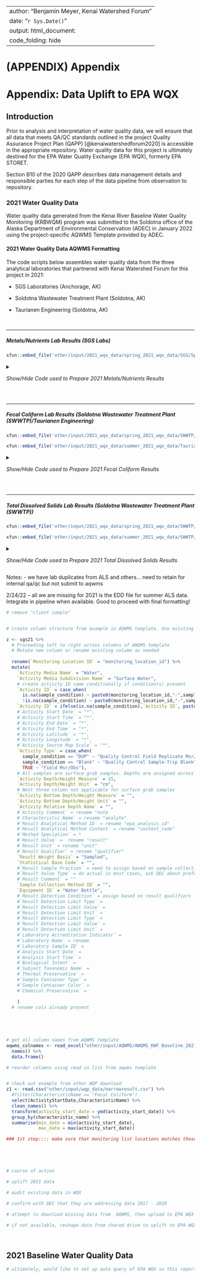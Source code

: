 ```{=html}
<style type="text/css">
details:hover { cursor: pointer }
</style>
```
---
author: "Benjamin Meyer, Kenai Watershed Forum"
date: "`r Sys.Date()`"
output: html_document:
  code_folding: hide
---

# (APPENDIX) Appendix {.unnumbered}

# Appendix: Data Uplift to EPA WQX

## Introduction

Prior to analysis and interpretation of water quality data, we will ensure that all data that meets QA/QC standards outlined in the project Quality Assurance Project Plan (QAPP) [@kenaiwatershedforum2020] is accessible in the appropriate repository. Water quality data for this project is ultimately destined for the EPA Water Quality Exchange (EPA WQX), formerly EPA STORET.

Section B10 of the 2020 QAPP describes data management details and responsible parties for each step of the data pipeline from observation to repository.

### 2021 Water Quality Data

Water quality data generated from the Kenai River Baseline Water Quality Monitoring (KRBWQM) program was submitted to the Soldotna office of the Alaska Department of Environmental Conservation (ADEC) in January 2022 using the project-specific AQWMS Template provided by ADEC.



#### 2021 Water Quality Data AQWMS Formatting

The code scripts below assembles water quality data from the three analytical laboratories that partnered with Kenai Watershed Forum for this project in 2021:

-   SGS Laboratories (Anchorage, AK)

-   Soldotna Wastewater Treatment Plant (Soldotna, AK)

-   Taurianen Engineering (Soldotna, AK)

<br>

***


##### Metals/Nutrients Lab Results (SGS Labs)

```r
xfun::embed_file('other/input/2021_wqx_data/spring_2021_wqx_data/SGS/Spring 2021 Results from SGS.pdf', text = "Download Original 2021 Metals/Nutrients Lab Results from SGS.pdf")

```


<details>

<summary>

*Show/Hide Code used to Prepare 2021 Metals/Nutrients Results*

</summary>


```r

# clear environment
rm(list=ls())

# load packages
library(tidyverse)
library(readxl)
library(openxlsx)
library(data.table)
library(stringr)
library(magrittr)
library(janitor)
library(hms)
library(lubridate)
library(anytime)

xfun::pkg_load2(c("htmltools", "mime"))


# Assign 2021 Field Sample Dates 

# Spring 2021 sampling date
spring21_sample_date <- "5/11/2021"

# Summer 2021 Sampling Date
summer21_sample_date <-"8/27/2021"

################################################################################################################
######################################### Read in  and Clean SGS/ALS Data ######################################
################################################################################################################


############################ Part A: SGS Data Read In #############################

## Reformat SGS data downloaded from their server client (SGS Engage) to match AQWMS template

### spring 2021 SGS data

#### read in results downloaded from SGS 
spring_sgs21 <- read_excel("other/input/2021_wqx_data/spring_2021_wqx_data/SGS/Spring 2021 Results from SGS.xlsx", sheet = "Report", skip = 4) %>%
  mutate(`Lab Sample` = as.double(`Lab Sample`)) %>%
  # assign field sample date
 # mutate(sample_date = spring21_sample_date) %>%
  clean_names()

### summer 2021 SGS data

#### read in results downloaded from SGS 
summer_sgs21 <- read_excel("other/input/2021_wqx_data/summer_2021_wqx_data/SGS/SGS_results_Summer2021.xlsx", sheet = "Report", skip = 4) %>%
  # filter out extraneous info
  filter(!`Client Sample` %in%c("Sample Comments","Client Sample Id"),
         !`Matrix` %in% "200.7 Total Ca, Fe, Mg were analyzed by ALS of Kelso, WA.",
         !is.na(`Lab Sample`)) %>%
  # remove blank columns
  select(-starts_with("...")) %>%
  # assign field sample date
 # mutate(sample_date = summer21_sample_date) %>%
  clean_names()

# transform column types to prep for join
summer_sgs21 %<>%
  mutate(lab_sample = as.double(lab_sample),
         reporting_limit = as.double(reporting_limit))

# append spring and summer 2021 results
sgs21 <- bind_rows(spring_sgs21,summer_sgs21) %>%
  # make lab sample column character
  transform(lab_sample = as.character(lab_sample))

rm(spring_sgs21,summer_sgs21)



# Original SGS engage downloads did not contain lab batch info (grey boxes in PDF doc). Acquired upon request in Feb 2022 upon discovery that they existed. 
# We need to join batch info to overall results
# for future years data prep, just use full batch (or "EDD", Electronic Data Delivery) files directly instead of the summary downloads

# read in
spring_batch_sgs21 <- read.csv("other/input/2021_wqx_data/spring_2021_wqx_data/SGS/spring_2021_sgs_batch_info.csv")
summer_batch_sgs21 <- read.csv("other/input/2021_wqx_data/summer_2021_wqx_data/SGS/summer_2021_sgs_batch_info.csv")

# clean up and retain only useful columns
batch_sgs21 <- bind_rows(spring_batch_sgs21,summer_batch_sgs21) %>%
  clean_names() %>%
  remove_empty() %>%
  filter(str_detect(project_id,"Kenai")) %>%
  select(sample_id,
         collect_date,
         lab_sample_id,
         rec_date,
         run_date_time,
         extracted_date,
         analyte,
         analyst, 
         extraction_code,
         dl,
         amount_spiked,
         percent_recovered,
         allowable_limit,
         sample_rpd) %>%
  rename(client_sample = sample_id,
         lab_sample = lab_sample_id,
         detection_limit = dl) %>%
  transform(lab_sample = as.character(lab_sample),
            sample_rpd = as.character(sample_rpd)) %>%
  # add lab name
  mutate(lab_name = "SGS North America, Anchorage, Alaska") 

sgs21 <- left_join(batch_sgs21,sgs21, by = c("client_sample","analyte","lab_sample"))
```


```r
# split a.) lab sample run & b.) collect time and date in prep for future join
sgs21 %<>%
  transform(run_date_time = mdy_hm(run_date_time),
            collect_date = mdy_hm(collect_date)) %>%
  mutate(run_date = date(run_date_time),
         run_time = as_hms(run_date_time),
         collect_time = as_hms(collect_date),
         collect_date = date(collect_date)) %>%
  transform(run_time = as.character(run_time))




###################### Part B: ALS Data Read In #############################

## SGS subcontracted analyses of Ca, Fe, and Mg to ALS laboratories (Kelso, WA). These results are not included in the spreadsheet download from SGS engage and were entered manually in to seperate spring and summer "ALS" named spreadsheets

# 2/24/2022 - receiving EDD (electronic data deliverables) from ALS. Try it out with spring 2021

#### read in spring 2021 results from ALS 
spring_als21 <- read.csv("other/input/2021_wqx_data/spring_2021_wqx_data/SGS/spring_2021_als_batch_info.csv")
#%>%
 # mutate(sample_date = spring21_sample_date)
  
  #### --> when SUMMER 2021 results are received, bind/join them here <-- ####

# summer_als21 <- 

# <-- join

als21 <- spring_als21 %>%
  
  clean_names() %>%
  remove_empty() %>%
  
  # proceed left to right of existing dataframe to make its naming structure match the sgs21 dataframe
  rename(client_sample = sample,
         collect_date = date_collected,
         lab_sample = lab_code,
         rec_date = date_received,
         # sample_type ::: not sure where to match with sgs data yet or where to put in aqwms, but is important for qa/qc
         extracted_date = date_extracted,
         extraction_code = extraction_method,
         
        ##### SGS data has date and time, ALS has date only. will need to adjust later
        
         run_date = date_analyzed,
         analysis = method,
         unit = units,
         analyte = component,

        # note: in ALS data, result and result notes (U,J,etc) are already segregated, in SGS data they are not. remedy this.
         qualifier = result_notes,
         amount_spiked = spike_concentration,
         percent_recovered = percent_recovery,
         allowable_limit = acceptance_limits,
         sample_rpd = rpd) %>%
  mutate(matrix = "Water (Surface, Eff., Ground)",
         lab_name = "ALS Environmental, Kelso, WA",
         run_time = "") %>%
  transform(analysis = as.character(analysis),
            run_date = mdy(run_date),
            collect_date = mdy(collect_date))


```



```r

# run time/date in sgs vs run date only in als

# join SGS data with ALS data
sgs21 <- bind_rows(sgs21,als21)  %>%
  # miscellaneous
  select(-run_date_time)

rm(als21)



############### Part C: Address spelling/format issues and inconsistent sample/site names ######################

# upon visual inspection of site names, we can see that the location names in the AQWMS template differ slightly from the place names in the SGS report (spelling and name inconsistencies).

  
# move info about duplicate sample and/or sample blank status into separate column
sgs21 %<>%
  mutate(sample_condition = case_when(
    grepl("Blank",client_sample) ~ "Blank",
    grepl("DUP",client_sample) ~ "DUP",
    grepl("Dup",client_sample) ~ "DUP")) %>%
  # remove "DUP" designation from client_sample column
  mutate(client_sample = str_replace(client_sample, "DUP|Dup", "")) 

  
# remove from "client_sample" names the text containing the suffixes Diss/Dis (Dissolved metals sample) since we only want a list of unique sites. (Solution for this step found at https://stackoverflow.com/questions/29271549/replace-all-occurrences-of-a-string-in-a-data-frame)
sgs21 %<>%  
  mutate(client_sample = (str_replace(client_sample, "Diss|Dis|DUP|Dup", ""))) %>%
  
  # remove "Diss" suffix and "EP" prefix from "analysis" column
  mutate(analysis = str_replace(analysis, "Diss", "")) %>%
  # note trailing space after "EP200.8 "
  mutate(analysis = str_replace(analysis,"EP200.8 ","200.8")) %>%

  # address the one stubborn site name still containing "Diss"
  mutate(client_sample = case_when(
    client_sample == "RM0-No Name Creek  Diss" ~ "RM0-No Name Creek",
    TRUE ~ client_sample)) 
  
  
# We need to remove white spaces, apostrophes, and dashes; because join functions such as "left_join" are often uncooperative with these types of strings. We will need to use joins with site names in next steps.
  
sgs21 %<>%
    # remove excess white spaces
  mutate(client_sample = str_trim(client_sample,"both")) %>%
  mutate(client_sample = str_squish(client_sample)) %>%
  
  # make remaining white spaces underscores
  mutate(client_sample = gsub("\\s+","_",client_sample)) %>%
  
  # remove apostrophes
  mutate(client_sample = gsub("\\'","",client_sample)) %>%
  
  # replace dashes with underscores
  mutate(client_sample = gsub("\\-","_",client_sample)) %>%
  
  # replace multiple underscores with single
  mutate(client_sample = gsub("\\__","_",client_sample)) %>%
  mutate(client_sample = gsub("\\___","_",client_sample)) %>%

  # again replace multiple underscores with single
  mutate(client_sample = gsub("\\__","_",client_sample)) 

# apply note regarding trip blanks (for BTEX organics)
# assigned in sequence as encountered on chain of custody
sgs21 %<>%
  mutate(note = case_when(
    grepl("Trip_Blank_1", client_sample) ~ "KWF Crew, RM1.5_Kenai_City_Dock",
    grepl("Trip_Blank_2", client_sample) ~ "USFWS Crew, RM6.5_Cunningham_Park",
    grepl("Trip_Blank_3", client_sample) ~ "DEC Crew, RM40_Bings_Landing",
    grepl("Trip_Blank_4", client_sample) ~ "DEC Crew, RM43_Upstream_of_Dow_Island"))
  
  
# seperate result qualifiers (U, J, B) in to a new column
sgs21 %<>%
  # account for fact that als data already has qualifier column and has characters in results column
  mutate(qualifier = case_when(
    result == "ND" ~ qualifier,
    result != "ND" ~ str_extract(result,"[aA-zZ]+"))) %>%
  mutate(result = str_remove(result,"[aA-zZ]+")) 



############## Part D: Prepare SGS/ALS Location/Site Names ##########################

# NOTE: The SGS and ALS 2021 results have a variety of misspelling and typos. For 2022, we should provide labs with a csv file of site names that they can use

# In preparation for a join to AQWMS table, we will manually generate a match table csv file that we can use 

## generate list of unique site names from 2021 SGS data
sgs21_sitenames <- data.table(unique(sgs21$client_sample)) 
  

# generate list of unique site names from 2021 AQWMS template. these are the names we want in the final product
aqwms21_sitenames <- read_excel("other/input/AQWMS/AWQMS_KWF_Baseline_2021.xlsx", sheet = "Monitoring Locations") %>%
  select("Monitoring Location Name", "Monitoring Location ID") %>%
  distinct()

# write 2021 sgs site names to an excel file
site_match_table_path <- "other/input/AQWMS/sgs_site_names_matching_table.xlsx"
write.xlsx(sgs21_sitenames, site_match_table_path) 

# create an excel file with two sheets: a.) SGS site names, and b.) AQWMS site names
wb <- loadWorkbook(site_match_table_path)
addWorksheet(wb,"Sheet2")
writeData(wb,"Sheet2",aqwms21_sitenames)
saveWorkbook(wb,site_match_table_path,overwrite = TRUE)


# Using these two tables, we will manually create a new file titled "sgs_site_names_matching_table_manual_edit.xlsx" and manually match up the two disparate naming systems. 

# Performed by B Meyer February 2022.


# append "Monitoring Location Name" and "Monitoring Location ID" info from WQX to spring 2021 SGS data

## read in site names join table
sitenames21_match <- read_excel("other/input/AQWMS/sgs_site_names_matching_table_manual_edit.xlsx") %>%
  select(`Monitoring Location Name`,`Monitoring Location ID`,sgs_sitenames) %>%
  rename(client_sample = sgs_sitenames)

# append monitoring location names
sgs21 %<>%
  left_join(sitenames21_match, by = "client_sample") %>%
  clean_names() 

# remove dfs
rm(sgs21_sitenames,aqwms21_sitenames)

# remove old "client_sample"column
sgs21 %<>% select(-client_sample)



######################## Part E: "Result Analytical Method Context" name rectification ######################

# In the AQWMS template, the EPA names that will go in the column "Result Analytical Method ID" do not exactly match the names provided by the laboratory (SGS). After communicating with SGS and DEC on 2/8/2022, we are able to cross-walk between the two naming systems. These matches are documented in the excel file "analysis_code_matching_table.xlsx."

# assign "Result Analytical Method ID" and "Result Analytical Method Context" to dataset using matching table

# read in matching table
analysis_code_matching_table <- read_excel("other/input/AQWMS/analysis_code_matching_table.xlsx") %>%
  select(-Comments,-`EPA Name`) %>%
  clean_names() %>%
  rename(analysis = sgs_analysis_code) %>%
  # remove "EP" prefix from method "EP200.8"
  mutate(analysis = str_replace(analysis,"EP200.8","200.8"))
  

# read in AQWMS Analytical Methods list
aqwms_analytical_methods <- read_excel("other/input/AQWMS/AWQMS_KWF_Baseline_2021.xlsx", sheet = "Analytical Methods") %>%
  select("ID","Context Code") %>%
  clean_names() %>%
  rename(epa_analysis_id = id) 

# join two tables above
epa_analysis_codes <- inner_join(aqwms_analytical_methods,analysis_code_matching_table, by = "epa_analysis_id") %>%
  filter(!context_code %in% c("USEPA Rev 5.4",
                              "APHA (1997)",
                              "APHA (1999)")) 

# join EPA analysis IDs and context codes to overall dataset
sgs21 %<>%
  left_join(epa_analysis_codes, by = "analysis")

# remove unneeded dfs
rm(analysis_code_matching_table,aqwms_analytical_methods,epa_analysis_codes)


########################## Miscellaneous Steps #########################################


# issue: the ALS Electronic Data Deliverables do not include sample collection time, only date. But - we have the sample collection times populated for all the SGS data. The collection time is identical for both since they're from the same sample.

# solve this issue by creating a matching table a.) creating csv of all iterations of location; b.) populate this spreadsheet with manually entered times from ALS pdf, c.) import and left_join this df back to the main dataframe, then c.) delete the old collect_time column
```


WORKING HERE 2/25/22 TO RECITIFY COLLECT TIME ISSUE DESCRIBED


```r
# a.) create a matching table for all iterations of collect_date, collect_time, and location
match_df_collect_time <- sgs21 %>%
  filter(analyte == "Total Phosphorus") %>%
  distinct(monitoring_location_name,sample_condition, collect_date, collect_time) 
  mutate(collect_time = "") %>%
  filter(!is.na(monitoring_location_name))

# write.csv(match_df_collect_time,"other/input/AQWMS/match_df_collect_time_spring_als21.csv", row.names = F)


# b.) left_join this df back to the main dataframe
z <- left_join(sgs21,match_df_collect_time, by = c("collect_date","monitoring_location_id"))


# remove matching table
rm(match_df_collect_time)

# rectify select column classes

sgs21 %<>%
 # transform(sample_date = mdy(sample_date)) %>%
  select(-run_date_time)
```

</details>

<br>

***

##### Fecal Coliform Lab Results (Soldotna Wastewater Treatment Plant (SWWTP)/Taurianen Engineering)


```r
xfun::embed_file('other/input/2021_wqx_data/spring_2021_wqx_data/SWWTP/KRWF Fecal 05-11-21.xls', text = "Download Original Spring 2021 Fecal Coliform Lab Results from SWWTP")

```

```r
xfun::embed_file('other/input/2021_wqx_data/summer_2021_wqx_data/Taurianen/FecalColiform_Results_Summer2021.pdf', text = "Download Original Summer 2021 Fecal Coliform Lab Results from Taurianen")

```

<details>

<summary>

*Show/Hide Code used to Prepare 2021 Fecal Coliform Results* 

</summary>


```r

############################################################################################################
##################################### Read in  and Clean SWWTP / Taurianen FC Data #########################
############################################################################################################

########################### Part A: SWWTP FC Data Read In ##################################################
swwtp_spring21 <- read_excel("other/input/2021_wqx_data/spring_2021_wqx_data/SWWTP/KRWF Fecal 05-11-21.xls", skip = 11) %>%
  clean_names() %>%

## fix site naming and terminology

# move info about duplicate sample and/or sample blank status into separate column
  mutate(sample_condition = case_when(
    grepl("BLANK",sample_location_rm) ~ "Lab Blank",
    grepl("DUP",sample_location_rm) ~ "DUP",
    grepl("POSITIVE",sample_location_rm) ~ "Positive Control")) %>%
  # remove "BLANK", and "POSITIVE designation from sample_location column
  mutate(sample_location_rm = (str_replace(sample_location_rm, "BLANK|POSITIVE", ""))) 

# remove "DUP" from site name column and trim white spaces in site name column
swwtp_spring21 %<>%
  mutate(sample_location_rm = str_remove(sample_location_rm,"DUP")) %>%
  mutate(sample_location_rm = str_trim(sample_location_rm,"right"))


# address different site naming systems
# use manually generated matching table
# read in matching table and match
swwtp_spring21_site_matching <- read_excel("other/input/AQWMS/swwtp_site_names_matching_table_manual_edit.xlsx") 

# join
swwtp_spring21 %<>%  
  full_join(swwtp_spring21_site_matching) %>%
  select(-sample_location_rm)

rm(swwtp_spring21_site_matching)


## fix lab analysis times and dates
swwtp_spring21 %<>%
  # lab processing time/date
  mutate(analysis_time_in = as_hms(time_in),
         analysis_date_in = mdy(spring21_sample_date),
         analysis_time_out = as_hms(time_out),
         # see file "other/input/2021_wqx_data/spring_2021_wqx_data/SWWTP/KRWF Fecal 05-11-21.xls for out analysis date
         analysis_date_out = ymd("2021-05-12")) %>%
  select(-time_in,-time_out) %>%
  transform(time_sampled = as_hms(time_sampled)) %>%
  # field sample date and time
  mutate(time_sampled = as_hms(time_sampled), 
         sample_date = mdy(spring21_sample_date))
  


## rename existing column names and create new ones to match sgs21 data format at end of prior code chunk
swwtp_spring21 %<>% 
  rename(lab_sample = dish_number,
         result = colony_count_100m_l) %>%
  mutate(note = paste0("Lab analysis volume = ",ml," mL"),
         matrix = "Water (Surface, Eff., Ground)",
         analysis = "9222 D ~ Membrane filtration test for fecal coliforms",
         analyte = "Fecal Coliform",
         unit = "cfu/100ml",
         # reporting limit value from 2019 QAPP, pg 17
         reporting_limit = 1.0,
         lab_name = "Soldotna Wastewater Treatment Plant",
         mdl = "",
         note = "",
         qualifier = "",
         epa_analysis_id = "9222D",
         context_code = "APHA",
         analyst = "AW") %>%
  clean_names() %>%
  select(-ml,-colony_count) %>%
  # transform to prep for bind with sgs21
  transform(lab_sample = as.character(lab_sample),
            mdl = as.double(mdl))



## join SGS 2021 data to Spring 2021 Fecal Coliform data from SWWTP
dat <- bind_rows(sgs21,swwtp_spring21)

rm(swwtp_spring21)





########################### Part B: Taurianen FC Data Read In (Summer 2021) ##############################################


## read in taurianen summer 2021 results
taur_summer21 <- read_excel("other/input/2021_wqx_data/summer_2021_wqx_data/Taurianen/Fecal_Coliform_Results_Spreadsheet.xlsx", skip = 3) %>%
  clean_names() %>%
  select(-qc1,-data_entry,-qc2) %>%
  
## move info about duplicate sample and/or sample blank status into separate column
  mutate(sample_condition = case_when(
    grepl("DUP",sample_location) ~ "DUP")) %>%
  # remove "DUP" designation from sample_location column
  mutate(sample_location = (str_replace(sample_location, "_DUP", ""))) %>%
  # trim white spaces in site name column
  mutate(sample_location = str_trim(sample_location,"right")) %>%
  
## add known info about times/dates, correct formats and column names
  mutate(sample_date = mdy(summer21_sample_date),
         analysis_date_in = mdy(summer21_sample_date),
         analysis_time_in = as_hms(time_relinquished),
         analysis_date_out = mdy("8/28/2021"),
         analysis_time_out = as_hms(time_tested), 
         sample_date = mdy(summer21_sample_date),
         # drop old columns
         .keep = "unused") %>%
  select(-date_of_testing) %>%
  transform(time_sampled = as_hms(time_sampled)) %>%
  
## add lab name
  mutate(lab_name = "Taurianen Engineering, Soldotna, AK")
  

## fix site naming and terminology

# generate spreadsheet of unique site names from taurianen dataset 
taur_summer21_sites <- data.frame(unique(taur_summer21$sample_location)) %>%
  rename(sample_location = unique.taur_summer21.sample_location.)

# export site names list to spreadsheet
write.xlsx(taur_summer21_sites, "other/input/AQWMS/taurianen_site_names_matching_table.xlsx")

# manually edit a new spreadsheet such that taurianen site names are paired iwth AWQMS site names
# read in manually edited site names sheet
taur_summer21_sites <- read_excel("other/input/AQWMS/taurianen_site_names_matching_table_manual_edit.xlsx") 

# join AWQMS site names to taurianen data
taur_summer21 <- left_join(taur_summer21,taur_summer21_sites,by = "sample_location") 



# here, we are unsuccessful for the join by "sample_location" here for two sites (Poachers and Dow Island) for unclear reasons. Attempted various fixes to allow left_join to proceed correctly but unsuccessful. 
# temporary work around: export this current stage of dataframe, manually input sites, then re-import dataframe. 

# export
#write.xlsx(taur_summer21,"other/input/AQWMS/taur_summer21_temp.xlsx")

# manually input missing site names

# re-import
#taur_summer21 <- read.xlsx("other/input/AQWMS/taur_summer21_temp.xlsx")


## add and/or rename other columns to match SWWTP dataframe structure
taur_summer21 %<>%
  clean_names() %>%
  select(-direct_count,-neg_pos,-sample_location) %>%
  rename(result = number_of_colonies) %>%
  mutate(note = "",
         matrix = "Water (Surface, Eff., Ground)",
         analysis = "9222 D ~ Membrane filtration test for fecal coliforms",
         analyte = "Fecal Coliform", 
         unit = "cfu/100ml",
         reporting_limit = 1,
         mdl = "",
         qualifier = "",
         epa_analysis_id = "922D",
         context_code = "APHA") %>%
  transform(result = as.character(result),
            mdl = as.double(mdl))
```


```r

# join 2021 Taurianen Fecal Coliform data into overall dataframe so far
dat <- bind_rows(dat,taur_summer21)
  

rm(taur_summer21,taur_summer21_sites)

# remaining issue(s)
# collect time vs sample time

```

</details>

<br>



***

##### Total Dissolved Solids Lab Results (Soldotna Wastewater Treatment Plant (SWWTP))


```r
xfun::embed_file('other/input/2021_wqx_data/spring_2021_wqx_data/SWWTP/KRWF TSS MONITORING 05-11-21.xlsx', text = "Download Original Spring 2021 Total Suspended Solids Results from SWWTP.xlsx")
```

```r
xfun::embed_file('other/input/2021_wqx_data/summer_2021_wqx_data/SWWTP/KRWF TSS MONITORING 07-28-21.xlsx', text = "Download Original Summer 2021 Total Suspended Solids Results from SWWTP.xlsx")
```


<details>

<summary>

*Show/Hide Code used to Prepare 2021 Total Dissolved Solids Results* 

</summary>


```r
# SWWTP Spring 2021 TSS data
## Reformat TSS data to match AQWMS template

# read in
swwtp_tss_spring21 <- read_excel('other/input/2021_wqx_data/spring_2021_wqx_data/SWWTP/KRWF TSS MONITORING 05-11-21.xlsx', skip = 1, sheet = "Updated_Formatting") %>%
  clean_names() %>%
  transform(date_of_analysis = anydate(date_of_analysis)) %>%
  # add info from lab COC
  mutate(rec_date = "2021-05-11 14:00")

swwtp_tss_summer21 <- read_excel('other/input/2021_wqx_data/summer_2021_wqx_data/SWWTP/KRWF TSS MONITORING 07-28-21.xlsx', skip = 1, sheet = "Updated_Formatting") %>%
  clean_names() %>%
  transform(sample_time = anytime(sample_time)) %>%
  # add info from lab COC
  mutate(rec_date = "2021-07-27 14:00")


# combine spring & summer
swwtp_tss21 <- bind_rows(swwtp_tss_spring21,swwtp_tss_summer21) %>%
  remove_empty() 
rm(swwtp_tss_spring21,swwtp_tss_summer21)

# prepare and format to match larger dataset
swwtp_tss21 %<>%
  # miscellaneous
  select(-qc1,-data_entry,-x8) %>%
  rename(analysis_time = time) %>%
  transform(sample_time = as_hms(sample_time),
            analysis_time = as_hms(analysis_time)) %>%

  # move info about duplicate sample and/or sample blank status into separate column
  mutate(sample_condition = case_when(
    grepl("DUP",sample_location) ~ "DUP")) %>%
  # remove "DUP" designation from locations column
  mutate(sample_location = str_replace(sample_location, "_DUP", "")) %>%
  # replace "O" with zeros in location column
  mutate(sample_location = str_replace(sample_location, "RM_O", "RM_0")) %>%
  # add units of suspended solids
  mutate(unit = "mg/l") %>%
  rename(result = s_s_mg_l) %>%
  transform(result = as.character(result)) %>%
  
  # add info about EPA analysis type from AWQMS template
  mutate(epa_analysis_id = "2540-D",
         analysis = "",
         context_code = "APHA",
         qualifier = "",
         note = "") %>%
  
  # remove tare and paper weight values
  select(-dried_wt,-paper_wt,-tare_wt_kg, -ml) %>%
  
  # modify date/time formats
  mutate(collect_date = as.character(paste(field_sample_date,sample_time)),
         run_date_time = as.character(paste(date_of_analysis,analysis_time)), .keep = "unused",
         # no extractions performed for TSS
         extracted_date = "") %>%
  mutate(sample_date = ymd(collect_date)) %>%
  
  # rename
  rename(analyst = signature) %>%
  
  # miscellaneous
  mutate(lab_sample = "",
         matrix = "Water (Surface, Eff., Ground)",
         analyte = "Total suspended solids",
         reporting_limit = 1.0,
         mdl = as.double(""),
         lab_name = "Soldotna Wastewater Treatment Plant, Soldotna, Alaska")

  
  
# get site names consistent with AWQMS format
swwtp_tss_sitenames <- data.frame(unique(swwtp_tss21$sample_location))

# delete existing csv if present
unlink("other/input/AQWMS/swwtp_tss_sitenames.csv")

# export csv of swwtp_tss site names
write.csv(swwtp_tss_sitenames,"other/input/AQWMS/swwtp_tss_sitenames.csv",row.names = F)

# use this list to create manually edited file, matched to AWQMS template names
# read in manually edited file
swwtp_tss_sitenames <- read_excel("other/input/AQWMS/swwtp_tss_site_names_matching_table_manual_edit.xlsx")

# join correct site names to overall 2021 TSS dataset
swwtp_tss21 <- left_join(swwtp_tss21,swwtp_tss_sitenames)  %>%
  select(-sample_location) %>%
  clean_names()


# join TSS data with overall dataset
dat <- bind_rows(dat,swwtp_tss21)

```

</details>


Notes:
- we have lab duplicates from ALS and others... need to retain for internal qa/qc but not submit to aqwms

2/24/22 -- all we are missing for 2021 is the EDD file for summer ALS data. Integrate in pipeline when available. Good to proceed with final formatting!




```r
# remove "client sample"


# create column structure from example in AQWMS template. Use existing input from SGS results if applicable, specify value from "Permitted Values" tab if SGS input not applicable or not yet specified

z <- sgs21 %>%
  # Proceeding left to right across columns of AWQMS template
  # Mutate new column or rename existing column as needed
  
  rename(`Monitoring Location ID` = "monitoring_location_id") %>%
  mutate(
    `Activity Media Name` = "Water",
    `Activity Media Subdivision Name` = "Surface Water",
    # create activity ID name conditionally if condition(s) present
    `Activity ID` = case_when(
      is.na(sample_condition) ~ paste0(monitoring_location_id,"-",sample_date,"-",analyte),
      !is.na(sample_condition) ~ paste0(monitoring_location_id,"-",sample_date,"-",analyte,"-",sample_condition)),
    `Activity ID` = ifelse(is.na(sample_condition),`Activity ID`, paste0(`Activity ID`,"-",sample_condition)),
    #`Activity Start Date` = "*",
    #`Activity Start Time` = "*",
    #`Activity End Date` = "*",
    #`Activity End Time` = "*",
    #`Activity Latitude` = "*",
    #`Activity Longitude` = "*",
    #`Activity Source Map Scale` = "*",
    `Activity Type` = case_when(
      sample_condition == "DUP" ~ "Quality Control Field Replicate Msr/Obs",
      sample_condition == "Blank" ~ "Quality Control Sample-Trip Blank",
      TRUE ~ "Field Msr/Obs"),
    # All samples are surface grab samples. Depths are assigned across the board here as 6 inches (~15 cm) 
    `Activity Depth/Height Measure` = 15,
    `Activity Depth/Height Unit` = "cm",
    # Next three column not applicable for surface grab samples
    `Activity Bottom Depth/Height Measure` = "",
    `Activity Bottom Depth/Height Unit` = "",
    `Activity Relative Depth Name` = "",
    #`Activity Comment` = rename "note
    #`Characteristic Name` = rename "analyte"
    #`Result Analytical Method ID` = rename "epa_analysis_id"
    #`Result Analytical Method Context` = rename "context_code"
    #`Method Speciation` = *
    #`Result Value` =  rename "result"
    #`Result Unit` = rename "unit"
    #`Result Qualifier` = rename "qualifier"
    `Result Weight Basis` = "Sampled",
    `Statistical Base Code` = "",
    #`Result Sample Fraction` = need to assign based on sample collection type
    #`Result Value Type` = do actual in most cases, ask DEC about preference for blank correction
    #`Result Comment` = ""
    `Sample Collection Method ID` = "",
    `Equipment ID` = "Water Bottle",
    #`Result Detection Condition` = assign based on result qualifiers
    #`Result Detection Limit Type` = 
    #`Result Detection Limit Value` = 
    #`Result Detection Limit Unit` = 
    #`Result Detection Limit Type` = 
    #`Result Detection Limit Value` = 
    #`Result Detection Limit Unit` = 
    #`Laboratory Accreditation Indicator` = 
    #`Laboratory Name` = rename
    #`Laboratory Sample ID` = 
    #`Analysis Start Date` = 
    #`Analysis Start Time` = 
    #`Biological Intent` = 
    #`Subject Taxonomic Name` =
    #`Thermal Preservative` = 
    #`Sample Container Type` = 
    #`Sample Container Color` = 
    #`Chemical Preservative` = 

    )
  # rename cols already present
  
   

    

# get all column names from AQWMS template
aqwms_colnames <- read_excel("other/input/AQWMS/AWQMS_KWF_Baseline_2021.xlsx", sheet = "KWF Baseline AWQMS Template") %>%
  names() %>%
  data.frame()

# reorder columns using read in list from aqwms template



```

```r
# check out example from other WQP download
z1 <- read.csv("other/input/wqp_data/narrowresult.csv") %>%
  #filter(CharacteristicName == "Fecal Coliform")
  select(ActivityStartDate,CharacteristicName) %>%
  clean_names() %>%
  transform(activity_start_date = ymd(activity_start_date)) %>%
  group_by(characteristic_name) %>%
  summarise(min_date = min(activity_start_date),
            max_date = max(activity_start_date))

### 1st step:::: make sure that monitoring list locations matches those currently match those in DEC AQWMS database (AWQMS public login: https://awqms2.goldsystems.com/Login.aspx, username akpublic, no password)






```





```r

# course of action

# uplift 2021 data

# audit existing data in WQX

# confirm with DEC that they are addressing data 2017 - 2020

# attempt to download missing data from  AQWMS, then upload to EPA WQX

# if not available, reshape data from shared drive to uplift to EPA WQX (big task)

```

<br>

## 2021 Baseline Water Quality Data

```r

# ultimately, would like to set up auto query of EPA WQX so this report updates automatically (github actions or other methods...?); eg see front matter guts of https://geocompr.robinlovelace.net/.

```
